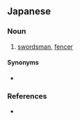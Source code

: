 ==Japanese==
{{ja-kanjitab|けん|かく|yomi=o}}

===Noun===
{{ja-noun|けんかく|kyu=劍客}}

# [[swordsman]], [[fencer]]

====Synonyms====
* {{ja-r|剣士|けんし}}

===References===
* {{R:Shogakukan}}